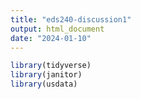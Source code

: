 ```yaml
---
title: "eds240-discussion1"
output: html_document
date: "2024-01-10"
---
```




```r
library(tidyverse)
library(janitor)
library(usdata)
```

